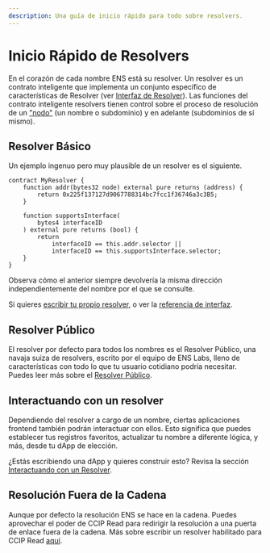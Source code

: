 ```yaml
---
description: Una guía de inicio rápido para todo sobre resolvers.
---
```


# Inicio Rápido de Resolvers

En el corazón de cada nombre ENS está su resolver. Un resolver es un contrato inteligente que implementa un conjunto específico de características de Resolver (ver [Interfaz de Resolver](/es/resolvers/interfaces)).
Las funciones del contrato inteligente resolvers tienen control sobre el proceso de resolución de un ["nodo"](/es/resolution/names#namehash) (un nombre o subdominio) y en adelante (subdominios de sí mismo).

## Resolver Básico

Un ejemplo ingenuo pero muy plausible de un resolver es el siguiente.

```solidity
contract MyResolver {
    function addr(bytes32 node) external pure returns (address) {
        return 0x225f137127d9067788314bc7fcc1f36746a3c3B5;
    }

    function supportsInterface(
        bytes4 interfaceID
    ) external pure returns (bool) {
        return
            interfaceID == this.addr.selector ||
            interfaceID == this.supportsInterface.selector;
    }
}
```

Observa cómo el anterior siempre devolvería la misma dirección independientemente del nombre por el que se consulte.

Si quieres [escribir tu propio resolver](/resolvers/writing), o ver la [referencia de interfaz](/es/resolvers/interfaces).

## Resolver Público

El resolver por defecto para todos los nombres es el Resolver Público, una navaja suiza de resolvers, escrito por el equipo de ENS Labs, lleno de características con todo lo que tu usuario cotidiano podría necesitar.
Puedes leer más sobre el [Resolver Público](/resolvers/public).

## Interactuando con un resolver

Dependiendo del resolver a cargo de un nombre, ciertas aplicaciones frontend también podrán interactuar con ellos.
Esto significa que puedes establecer tus registros favoritos, actualizar tu nombre a diferente lógica, y más, desde tu dApp de elección.

¿Estás escribiendo una dApp y quieres construir esto? Revisa la sección [Interactuando con un Resolver](/resolvers/interacting).

## Resolución Fuera de la Cadena

Aunque por defecto la resolución ENS se hace en la cadena. Puedes aprovechar el poder de CCIP Read para redirigir la resolución a una puerta de enlace fuera de la cadena.
Más sobre escribir un resolver habilitado para CCIP Read [aquí](/es/resolvers/ccip-read).

